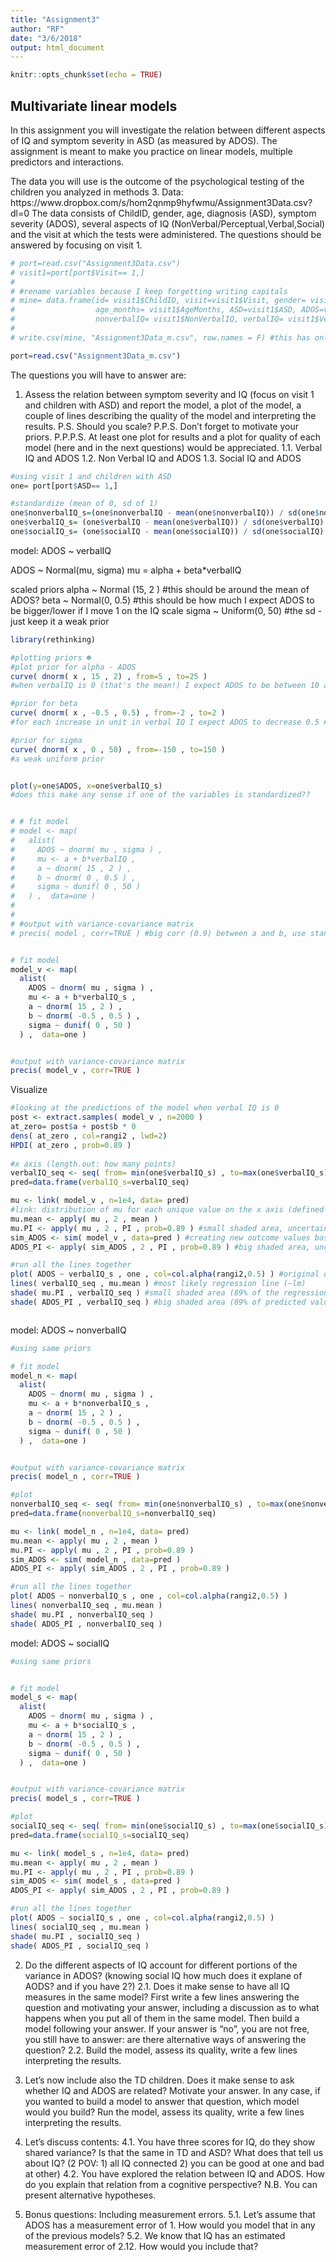 ```yaml
---
title: "Assignment3"
author: "RF"
date: "3/6/2018"
output: html_document 
---
```


```r
knitr::opts_chunk$set(echo = TRUE)
```

## Multivariate linear models

In this assignment you will investigate the relation between different aspects of IQ and symptom severity in ASD (as measured by ADOS). The assignment is meant to make you practice on linear models, multiple predictors and interactions.

The data you will use is the outcome of the psychological testing of the children you analyzed in methods 3.
Data: https://www.dropbox.com/s/hom2qnmp9hyfwmu/Assignment3Data.csv?dl=0
The data consists of ChildID, gender, age, diagnosis (ASD), symptom severity (ADOS), several aspects of IQ (NonVerbal/Perceptual,Verbal,Social) and the visit at which the tests were administered. The questions should be answered by focusing on visit 1.

```r
# port=read.csv("Assignment3Data.csv")
# visit1=port[port$Visit== 1,]
# 
# #rename variables because I keep forgetting writing capitals
# mine= data.frame(id= visit1$ChildID, visit=visit1$Visit, gender= visit1$Gender, 
#                  age_months= visit1$AgeMonths, ASD=visit1$ASD, ADOS=visit1$ADOS, 
#                  nonverbalIQ= visit1$NonVerbalIQ, verbalIQ= visit1$VerbalIQ, socialIQ=visit1$SocialIQ)
# 
# write.csv(mine, "Assignment3Data_m.csv", row.names = F) #this has only visit1

port=read.csv("Assignment3Data_m.csv")

```


The questions you will have to answer are:

1. Assess the relation between symptom severity and IQ (focus on visit 1 and children with ASD) and report the model, a plot of the model, a couple of lines describing the quality of the model and interpreting the results. P.S. Should you scale? P.P.S. Don't forget to motivate your priors. P.P.P.S. At least one plot for results and a plot for quality of each model (here and in the next questions) would be appreciated.
1.1. Verbal IQ and ADOS
1.2. Non Verbal IQ and ADOS
1.3. Social IQ and ADOS

```r
#using visit 1 and children with ASD
one= port[port$ASD== 1,]

#standardize (mean of 0, sd of 1)
one$nonverbalIQ_s=(one$nonverbalIQ - mean(one$nonverbalIQ)) / sd(one$nonverbalIQ)
one$verbalIQ_s= (one$verbalIQ - mean(one$verbalIQ)) / sd(one$verbalIQ)
one$socialIQ_s= (one$socialIQ - mean(one$socialIQ)) / sd(one$socialIQ)

```

model:
ADOS ~ verbalIQ

ADOS ~ Normal(mu, sigma) 
mu = alpha + beta*verbalIQ

scaled priors
alpha ~ Normal (15, 2 ) #this should be around the mean of ADOS?
beta ~ Normal(0, 0.5) #this should be how much I expect ADOS to be bigger/lower if I move 1 on the IQ scale
sigma ~ Uniform(0, 50) #the sd - just keep it a weak prior


```r
library(rethinking)

#plotting priors ☻ 
#plot prior for alpha - ADOS 
curve( dnorm( x , 15 , 2) , from=5 , to=25 ) 
#when verbalIQ is 0 (that's the mean!) I expect ADOS to be between 10 and 20 #weak prior

#prior for beta 
curve( dnorm( x , -0.5 , 0.5) , from=-2 , to=2 )
#for each increase in unit in verbal IQ I expect ADOS to decrease 0.5 # weak prior, I left opportunity for ADOS to increase (which would mean the higher the verbal IQ the "more autistic")

#prior for sigma 
curve( dnorm( x , 0 , 50) , from=-150 , to=150 )
#a weak uniform prior


plot(y=one$ADOS, x=one$verbalIQ_s)
#does this make any sense if one of the variables is standardized??


# # fit model
# model <- map(
#   alist(
#     ADOS ~ dnorm( mu , sigma ) ,
#     mu <- a + b*verbalIQ ,
#     a ~ dnorm( 15 , 2 ) ,
#     b ~ dnorm( 0 , 0.5 ) ,
#     sigma ~ dunif( 0 , 50 )
#   ) ,  data=one )
# 
# 
# #output with variance-covariance matrix
# precis( model , corr=TRUE ) #big corr (0.9) between a and b, use standardized


# fit model
model_v <- map(
  alist(
    ADOS ~ dnorm( mu , sigma ) ,
    mu <- a + b*verbalIQ_s ,
    a ~ dnorm( 15 , 2 ) ,
    b ~ dnorm( -0.5 , 0.5 ) ,
    sigma ~ dunif( 0 , 50 )
  ) ,  data=one )


#output with variance-covariance matrix
precis( model_v , corr=TRUE ) 


```

Visualize
```r
#looking at the predictions of the model when verbal IQ is 0
post <- extract.samples( model_v , n=2000 )
at_zero= post$a + post$b * 0
dens( at_zero , col=rangi2 , lwd=2)
HPDI( at_zero , prob=0.89 )
  
#x axis (length.out: how many points)
verbalIQ_seq <- seq( from= min(one$verbalIQ_s) , to=max(one$verbalIQ_s) , length.out=1000 ) 
pred=data.frame(verbalIQ_s=verbalIQ_seq)

mu <- link( model_v , n=1e4, data= pred)
#link: distribution of mu for each unique value on the x axis (defined in verbalIQ_seq)
mu.mean <- apply( mu , 2 , mean )
mu.PI <- apply( mu , 2 , PI , prob=0.89 ) #small shaded area, uncertainty of mu
sim_ADOS <- sim( model_v , data=pred ) #creating new outcome values based on the model and using my sequence
ADOS_PI <- apply( sim_ADOS , 2 , PI , prob=0.89 ) #big shaded area, uncertainty of mu + sigma 

#run all the lines together
plot( ADOS ~ verbalIQ_s , one , col=col.alpha(rangi2,0.5) ) #original data
lines( verbalIQ_seq , mu.mean ) #most likely regression line (~lm)
shade( mu.PI , verbalIQ_seq ) #small shaded area (89% of the regression lines is here)
shade( ADOS_PI , verbalIQ_seq ) #big shaded area (89% of predicted values)



```

model:
ADOS ~ nonverbalIQ
```r

#using same priors

# fit model
model_n <- map(
  alist(
    ADOS ~ dnorm( mu , sigma ) ,
    mu <- a + b*nonverbalIQ_s ,
    a ~ dnorm( 15 , 2 ) ,
    b ~ dnorm( -0.5 , 0.5 ) ,
    sigma ~ dunif( 0 , 50 )
  ) ,  data=one )


#output with variance-covariance matrix
precis( model_n , corr=TRUE ) 

#plot
nonverbalIQ_seq <- seq( from= min(one$nonverbalIQ_s) , to=max(one$nonverbalIQ_s) , length.out=1000 ) 
pred=data.frame(nonverbalIQ_s=nonverbalIQ_seq)

mu <- link( model_n , n=1e4, data= pred)
mu.mean <- apply( mu , 2 , mean )
mu.PI <- apply( mu , 2 , PI , prob=0.89 ) 
sim_ADOS <- sim( model_n , data=pred ) 
ADOS_PI <- apply( sim_ADOS , 2 , PI , prob=0.89 ) 

#run all the lines together
plot( ADOS ~ nonverbalIQ_s , one , col=col.alpha(rangi2,0.5) ) 
lines( nonverbalIQ_seq , mu.mean ) 
shade( mu.PI , nonverbalIQ_seq ) 
shade( ADOS_PI , nonverbalIQ_seq ) 
```

model:
ADOS ~ socialIQ
```r

#using same priors


# fit model
model_s <- map(
  alist(
    ADOS ~ dnorm( mu , sigma ) ,
    mu <- a + b*socialIQ_s ,
    a ~ dnorm( 15 , 2 ) ,
    b ~ dnorm( -0.5 , 0.5 ) ,
    sigma ~ dunif( 0 , 50 )
  ) ,  data=one )


#output with variance-covariance matrix
precis( model_s , corr=TRUE ) 

#plot
socialIQ_seq <- seq( from= min(one$socialIQ_s) , to=max(one$socialIQ_s) , length.out=1000 ) 
pred=data.frame(socialIQ_s=socialIQ_seq)

mu <- link( model_s , n=1e4, data= pred)
mu.mean <- apply( mu , 2 , mean )
mu.PI <- apply( mu , 2 , PI , prob=0.89 ) 
sim_ADOS <- sim( model_s , data=pred ) 
ADOS_PI <- apply( sim_ADOS , 2 , PI , prob=0.89 ) 

#run all the lines together
plot( ADOS ~ socialIQ_s , one , col=col.alpha(rangi2,0.5) ) 
lines( socialIQ_seq , mu.mean ) 
shade( mu.PI , socialIQ_seq ) 
shade( ADOS_PI , socialIQ_seq ) 
```
2. Do the different aspects of IQ account for different portions of the variance in ADOS? 
(knowing social IQ how much does it explane of AODS? and if you have 2?)
2.1. Does it make sense to have all IQ measures in the same model? First write a few lines answering the question and motivating your answer, including a discussion as to what happens when you put all of them in the same model. Then build a model following your answer. If your answer is "no", you are not free, you still have to answer: are there alternative ways of answering the question?
2.2. Build the model, assess its quality, write a few lines interpreting the results.

3. Let's now include also the TD children. Does it make sense to ask whether IQ and ADOS are related? Motivate your answer. In any case, if you wanted to build a model to answer that question, which model would you build? Run the model, assess its quality, write a few lines interpreting the results.

4. Let's discuss contents:
4.1. You have three scores for IQ, do they show shared variance? Is that the same in TD and ASD? What does that tell us about IQ? (2 POV: 1) all IQ connected 2) you can be good at one and bad at other)
4.2. You have explored the relation between IQ and ADOS. How do you explain that relation from a cognitive perspective? N.B. You can present alternative hypotheses.

5. Bonus questions: Including measurement errors. 
5.1. Let's assume that ADOS has a measurement error of 1. How would you model that in any of the previous models? 
5.2. We know that IQ has an estimated measurement error of 2.12. How would you include that? 


